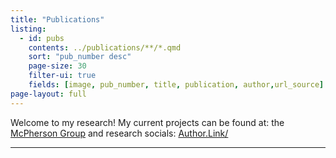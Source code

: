 ```yaml
---
title: "Publications"
listing:
  - id: pubs
    contents: ../publications/**/*.qmd
    sort: "pub_number desc"
    page-size: 30
    filter-ui: true
    fields: [image, pub_number, title, publication, author,url_source]
page-layout: full
---
```


Welcome to my research! My current projects can be found at: 
the [McPherson Group](https://mcphersongroup.github.io/) and research socials: [Author.Link/](https://author.link/JacobKMcPherson)

<hr>

:::{#pubs}
:::

